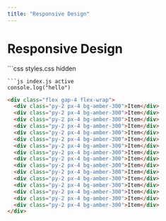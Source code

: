 ```yaml
---
title: "Responsive Design"
---
```

 
# Responsive Design
 

<Playground framework="tailwind">
```css styles.css hidden

```
```js index.js active
console.log("hello")
```
```html index.html hidden
<div class="flex gap-4 flex-wrap">
  <div class="py-2 px-4 bg-amber-300">Item</div>
  <div class="py-2 px-4 bg-amber-300">Item</div>
  <div class="py-2 px-4 bg-amber-300">Item</div>
  <div class="py-2 px-4 bg-amber-300">Item</div>
  <div class="py-2 px-4 bg-amber-300">Item</div>
  <div class="py-2 px-4 bg-amber-300">Item</div>
  <div class="py-2 px-4 bg-amber-300">Item</div>
  <div class="py-2 px-4 bg-amber-300">Item</div>
  <div class="py-2 px-4 bg-amber-300">Item</div>
  <div class="py-2 px-4 bg-amber-300">Item</div>
  <div class="py-2 px-4 bg-amber-300">Item</div>
  <div class="py-2 px-4 bg-amber-300">Item</div>
  <div class="py-2 px-4 bg-amber-300">Item</div>
  <div class="py-2 px-4 bg-amber-300">Item</div>
  <div class="py-2 px-4 bg-amber-300">Item</div>
  <div class="py-2 px-4 bg-amber-300">Item</div>
</div>
```
</Playground>
